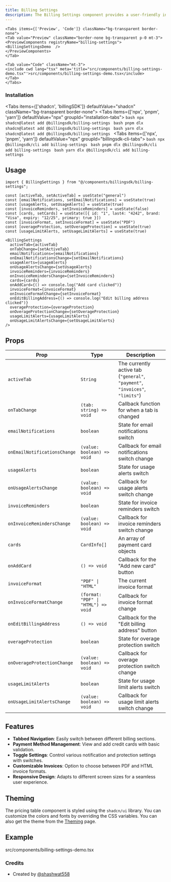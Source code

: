 ```yaml
---
title: Billing Settings
description: The Billing Settings component provides a user-friendly interface for managing billing preferences, payment methods, invoices, and usage limits. This component features a tabbed navigation system, form controls, and an interactive payment card management section.
---
```


    <Tabs items={['Preview', 'Code']} className="bg-transparent border-none">
    <Tab value="Preview" className="border-none bg-transparent p-0 mt-3">
    <PreviewComponents registryName="billing-settings">
    <BillingSettingsDemo  />
    </PreviewComponents>
    </Tab>

    <Tab value="Code" className="mt-3">
    <include cwd lang="tsx" meta='title="src/components/billing-settings-demo.tsx"'>src/components/billing-settings-demo.tsx</include>
    </Tab>
    </Tabs>


### Installation
<Tabs items={['shadcn', 'billingSDK']} defaultValue="shadcn" className="bg-transparent border-none">
    <Tab value="shadcn" className="border-none bg-transparent p-0 mt-3">
        <Tabs items={['npx', 'pnpm', 'yarn']} defaultValue="npx" groupId="installation-tabs">
            <Tab value="npx">
                ```bash
                npx shadcn@latest add @billingsdk/billing-settings
                ```
            </Tab>
            <Tab value="pnpm">
                ```bash
                pnpm dlx shadcn@latest add @billingsdk/billing-settings
                ```
            </Tab>
            <Tab value="yarn">
                ```bash
                yarn dlx shadcn@latest add @billingsdk/billing-settings
                ```
            </Tab>
        </Tabs>
    </Tab>
    <Tab value="billingSDK" className="border-none bg-transparent p-0 mt-3">
        <Tabs items={['npx', 'pnpm', 'yarn']} defaultValue="npx" groupId="billingsdk-cli-tabs">
            <Tab value="npx">
                ```bash
                npx @billingsdk/cli add billing-settings
                ```
            </Tab>
            <Tab value="pnpm">
                ```bash
                pnpm dlx @billingsdk/cli add billing-settings
                ```
            </Tab>
            <Tab value="yarn">
                ```bash
                yarn dlx @billingsdk/cli add billing-settings
                ```
            </Tab>
        </Tabs>
    </Tab>
</Tabs>

## Usage

```tsx
import { BillingSettings } from "@/components/billingsdk/billing-settings";
```

```tsx
const [activeTab, setActiveTab] = useState("general")
const [emailNotifications, setEmailNotifications] = useState(true)
const [usageAlerts, setUsageAlerts] = useState(true)
const [invoiceReminders, setInvoiceReminders] = useState(false)
const [cards, setCards] = useState([{ id: "1", last4: "4242", brand: "Visa", expiry: "12/25", primary: true }])
const [invoiceFormat, setInvoiceFormat] = useState("PDF")
const [overageProtection, setOverageProtection] = useState(true)
const [usageLimitAlerts, setUsageLimitAlerts] = useState(true)
```

```tsx
<BillingSettings
  activeTab={activeTab}
  onTabChange={setActiveTab}
  emailNotifications={emailNotifications}
  onEmailNotificationsChange={setEmailNotifications}
  usageAlerts={usageAlerts}
  onUsageAlertsChange={setUsageAlerts}
  invoiceReminders={invoiceReminders}
  onInvoiceRemindersChange={setInvoiceReminders}
  cards={cards}
  onAddCard={() => console.log("Add card clicked")}
  invoiceFormat={invoiceFormat}
  onInvoiceFormatChange={setInvoiceFormat}
  onEditBillingAddress={() => console.log("Edit billing address clicked")}
  overageProtection={overageProtection}
  onOverageProtectionChange={setOverageProtection}
  usageLimitAlerts={usageLimitAlerts}
  onUsageLimitAlertsChange={setUsageLimitAlerts}
/>
```

## Props

| Prop | Type | Description |
|------|------|-------------|
| `activeTab` | `String` | The currently active tab (`"general"`, `"payment"`, `"invoices"`, `"limits"`) |
| `onTabChange` | `(tab: string) => void` | Callback function for when a tab is changed |
| `emailNotifications` | `boolean` | State for email notifications switch |
| `onEmailNotificationsChange` | `(value: boolean) => void` | Callback for email notifications switch change |
| `usageAlerts` | `boolean` | 	State for usage alerts switch |
| `onUsageAlertsChange` | `(value: boolean) => void` | Callback for usage alerts switch change |
| `invoiceReminders` | `boolean` | State for invoice reminders switch |
| `onInvoiceRemindersChange` | `(value: boolean) => void` | Callback for invoice reminders switch change |
| `cards` | `CardInfo[]` | An array of payment card objects |
| `onAddCard` | `() => void` | Callback for the "Add new card" button |
| `invoiceFormat` | `"PDF" \| "HTML"` | The current invoice format |
| `onInvoiceFormatChange` | `(format: "PDF" \| "HTML") => void` | Callback for invoice format change |
| `onEditBillingAddress` | `() => void` | Callback for the "Edit billing address" button |
| `overageProtection` | `boolean` | State for overage protection switch |
| `onOverageProtectionChange` | `(value: boolean) => void` | Callback for overage protection switch change |
| `usageLimitAlerts` | `boolean` | State for usage limit alerts switch |
| `onUsageLimitAlertsChange` | `(value: boolean) => void` | Callback for usage limit alerts switch change |


## Features

- **Tabbed Navigation**: Easily switch between different billing sections.
- **Payment Method Management**: View and add credit cards with basic validation.
- **Toggle Settings**: Control various notification and protection settings with switches.
- **Customizable Invoices**: Option to choose between PDF and HTML invoice formats.
- **Responsive Design**: Adapts to different screen sizes for a seamless user experience.

## Theming

The pricing table component is styled using the `shadcn/ui` library. You can customize the colors and fonts by overriding the CSS variables. You can also get the theme from the [Theming](/docs/theming) page.

## Example
<include cwd lang="tsx" meta='title="src/components/billing-settings-demo.tsx"'>src/components/billing-settings-demo.tsx</include>

### Credits
- Created by [@shashwat558](https://github.com/shashwat558)
